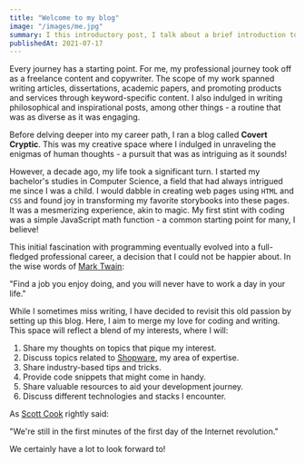 ```yaml
---
title: "Welcome to my blog"
image: "/images/me.jpg"
summary: I this introductory post, I talk about a brief introduction to the blog, how it all started for me, and what you can expect from it.
publishedAt: 2021-07-17
---
```


Every journey has a starting point. For me, my professional journey took off as a freelance content and copywriter. The scope of my work spanned writing articles, dissertations, academic papers, and promoting products and services through keyword-specific content. I also indulged in writing philosophical and inspirational posts, among other things - a routine that was as diverse as it was engaging.

Before delving deeper into my career path, I ran a blog called **Covert Cryptic**. This was my creative space where I indulged in unraveling the enigmas of human thoughts - a pursuit that was as intriguing as it sounds!

However, a decade ago, my life took a significant turn. I started my bachelor's studies in Computer Science, a field that had always intrigued me since I was a child. I would dabble in creating web pages using `HTML` and `CSS` and found joy in transforming my favorite storybooks into these pages. It was a mesmerizing experience, akin to magic. My first stint with coding was a simple JavaScript math function - a common starting point for many, I believe!

This initial fascination with programming eventually evolved into a full-fledged professional career, a decision that I could not be happier about. In the wise words of [Mark Twain](https://en.wikipedia.org/wiki/Mark_Twain):

<div class="bg-gray-200 dark:bg-gray-800 text-gray-800 dark:text-gray-300 px-4 py-2 rounded-lg shadow-md">
    <p>"Find a job you enjoy doing, and you will never have to work a day in your life."</p>
</div>


While I sometimes miss writing, I have decided to revisit this old passion by setting up this blog. Here, I aim to merge my love for coding and writing. This space will reflect a blend of my interests, where I will:

1. Share my thoughts on topics that pique my interest.
2. Discuss topics related to [Shopware](https://www.shopware.com), my area of expertise.
3. Share industry-based tips and tricks.
4. Provide code snippets that might come in handy.
5. Share valuable resources to aid your development journey.
6. Discuss different technologies and stacks I encounter.

As [Scott Cook](https://www.forbes.com/profile/scott-cook/) rightly said:

<div class="bg-gray-200 dark:bg-gray-800 text-gray-800 dark:text-gray-300 px-4 py-2 rounded-lg shadow-md">
    <p>"We're still in the first minutes of the first day of the Internet revolution."</p>
</div>

We certainly have a lot to look forward to!
